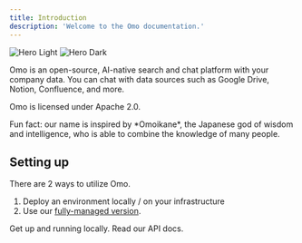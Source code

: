 ```yaml
---
title: Introduction
description: 'Welcome to the Omo documentation.'
---
```


<img
  className="block dark:hidden"
  src="/images/hero-dark.png"
  alt="Hero Light"
/>
<img
  className="hidden dark:block"
  src="/images/hero-dark.png"
  alt="Hero Dark"
/>

Omo is an open-source, AI-native search and chat platform with your company data.
You can chat with data sources such as Google Drive, Notion, Confluence, and more.

Omo is licensed under Apache 2.0.

<Info>
Fun fact: our name is inspired by *Omoikane*, the Japanese god of wisdom and intelligence,
who is able to combine the knowledge of many people.
</Info>

## Setting up

There are 2 ways to utilize Omo. 
1. Deploy an environment locally / on your infrastructure
2. Use our [fully-managed version](https://helloomo.ai).

<CardGroup cols={2}>
  <Card
    title="Quickstart"
    icon="play"
    href="/quickstart"
  >
    Get up and running locally.
  </Card>
  <Card
    title="API Reference"
    icon="code"
    href="/api-reference"
  >
    Read our API docs.
  </Card>
</CardGroup>
